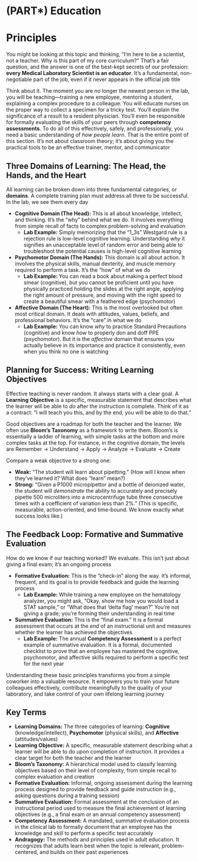 # (PART\*) Education {-}

# Principles {-}

You might be looking at this topic and thinking, "I'm here to be a scientist, not a teacher. Why is this part of my core curriculum?" That's a fair question, and the answer is one of the best-kept secrets of our profession: **every Medical Laboratory Scientist is an educator**. It's a fundamental, non-negotiable part of the job, even if it never appears in the official job title

Think about it. The moment you are no longer the newest person in the lab, you will be teaching—training a new employee, mentoring a student, explaining a complex procedure to a colleague. You will educate nurses on the proper way to collect a specimen for a tricky test. You'll explain the significance of a result to a resident physician. You'll even be responsible for formally evaluating the skills of your peers through **competency assessments**. To do all of this effectively, safely, and professionally, you need a basic understanding of *how people learn*. That is the entire point of this section. It's not about classroom theory; it's about giving you the practical tools to be an effective trainer, mentor, and communicator

## **Three Domains of Learning: The Head, the Hands, and the Heart** {-}

All learning can be broken down into three fundamental categories, or **domains**. A complete training plan must address all three to be successful. In the lab, we see them every day

*   **Cognitive Domain (The Head):** This is all about knowledge, intellect, and thinking. It's the "why" behind what we do. It involves everything from simple recall of facts to complex problem-solving and evaluation
    *   **Lab Example:** Simply memorizing that the "1_3s" Westgard rule is a rejection rule is low-level cognitive learning. Understanding *why* it signifies an unacceptable level of random error and being able to troubleshoot the potential causes is high-level cognitive learning
*   **Psychomotor Domain (The Hands):** This domain is all about action. It involves the physical skills, manual dexterity, and muscle memory required to perform a task. It's the "how" of what we do
    *   **Lab Example:** You can read a book about making a perfect blood smear (cognitive), but you cannot be proficient until you have physically practiced holding the slides at the right angle, applying the right amount of pressure, and moving with the right speed to create a beautiful smear with a feathered edge (psychomotor)
*   **Affective Domain (The Heart):** This is the most overlooked but often most critical domain. It deals with attitudes, values, beliefs, and professional behaviors. It’s the "care" in what we do
    *   **Lab Example:** You can know *why* to practice Standard Precautions (cognitive) and know *how* to properly don and doff PPE (psychomotor). But it is the *affective* domain that ensures you actually believe in its importance and practice it consistently, even when you think no one is watching

## **Planning for Success: Writing Learning Objectives** {-}

Effective teaching is never random. It always starts with a clear goal. A **Learning Objective** is a specific, measurable statement that describes what the learner will be able to *do* after the instruction is complete. Think of it as a contract: "I will teach you this, and by the end, you will be able to do that."

Good objectives are a roadmap for both the teacher and the learner. We often use **Bloom's Taxonomy** as a framework to write them. Bloom's is essentially a ladder of learning, with simple tasks at the bottom and more complex tasks at the top. For instance, in the cognitive domain, the levels are Remember -> Understand -> Apply -> Analyze -> Evaluate -> Create

Compare a weak objective to a strong one:

*   **Weak:** "The student will learn about pipetting." (How will I know when they've learned it? What does "learn" mean?)
*   **Strong:** "Given a P1000 micropipettor and a bottle of deionized water, the student will *demonstrate* the ability to accurately and precisely pipette 500 microliters into a microcentrifuge tube three consecutive times with a coefficient of variation less than 2%." (This is specific, measurable, action-oriented, and time-bound. We know exactly what success looks like.)

## **The Feedback Loop: Formative and Summative Evaluation** {-}

How do we know if our teaching worked? We evaluate. This isn't just about giving a final exam; it's an ongoing process

*   **Formative Evaluation:** This is the "check-in" along the way. It's informal, frequent, and its goal is to provide feedback and guide the learning process
    *   **Lab Example:** While training a new employee on the hematology analyzer, you might ask, "Okay, show me how you would load a STAT sample," or "What does that 'delta flag' mean?" You're not giving a grade; you're forming their understanding in real time
*   **Summative Evaluation:** This is the "final exam." It is a formal assessment that occurs at the *end* of an instructional unit and measures whether the learner has achieved the objectives
    *   **Lab Example:** The annual **Competency Assessment** is a perfect example of summative evaluation. It is a formal, documented checklist to prove that an employee has mastered the cognitive, psychomotor, and affective skills required to perform a specific test for the next year

Understanding these basic principles transforms you from a simple coworker into a valuable resource. It empowers you to train your future colleagues effectively, contribute meaningfully to the quality of your laboratory, and take control of your own lifelong learning journey

## **Key Terms** {-}

*   **Learning Domains:** The three categories of learning: **Cognitive** (knowledge/intellect), **Psychomotor** (physical skills), and **Affective** (attitudes/values)
*   **Learning Objective:** A specific, measurable statement describing what a learner will be able to do upon completion of instruction. It provides a clear target for both the teacher and the learner
*   **Bloom's Taxonomy:** A hierarchical model used to classify learning objectives based on their level of complexity, from simple recall to complex evaluation and creation
*   **Formative Evaluation:** Informal, ongoing assessment during the learning process designed to provide feedback and guide instruction (e.g., asking questions during a training session)
*   **Summative Evaluation:** Formal assessment at the conclusion of an instructional period used to measure the final achievement of learning objectives (e.g., a final exam or an annual competency assessment)
*   **Competency Assessment:** A mandated, summative evaluation process in the clinical lab to formally document that an employee has the knowledge and skill to perform a specific test accurately
*   **Andragogy:** The methods and principles used in adult education. It recognizes that adults learn best when the topic is relevant, problem-centered, and builds on their past experiences
